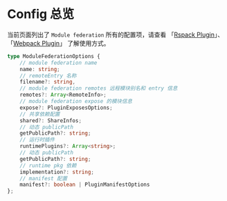 # Config 总览

当前页面列出了 `Module federation` 所有的配置项，请查看 「[Rspack Plugin](../guide/basic/rspack)」、「[Webpack Plugin](../guide/basic/webpack)」 了解使用方式。

```ts
type ModuleFederationOptions {
    // module federation name
    name: string;
    // remoteEntry 名称
    filename?: string,
    // module federation remotes 远程模块别名和 entry 信息
    remotes?: Array<RemoteInfo>;
    // module federation expose 的模块信息
    expose?: PluginExposesOptions;
    // 共享依赖配置
    shared?: ShareInfos;
    // 动态 publicPath
    getPublicPath?: string;
    // 运行时插件
    runtimePlugins?: Array<string>;
    // 动态 publicPath
    getPublicPath?: string;
    // runtime pkg 依赖
    implementation?: string;
    // manifest 配置
    manifest?: boolean | PluginManifestOptions
};
```
